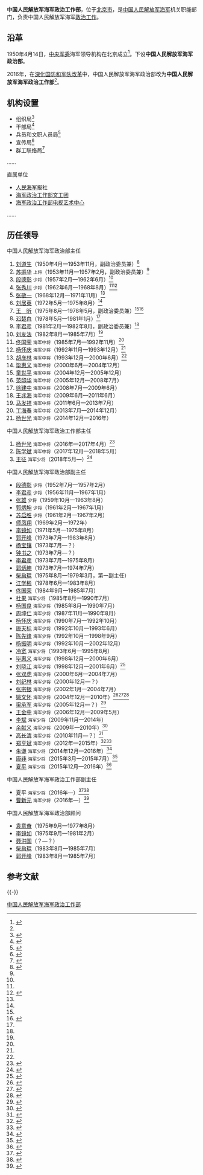 {{Infobox PRCG
|color = navy
|机构名称 = 中国人民解放军海军政治工作部
|上级机构 = [[中国人民解放军海军|中国人民解放军海军]]
|机构类型 = 中国人民解放军海军机关职能部门
|军事级别 = 
|标志1 = China Emblem PLA.svg
|标志1说明 = [[中国人民解放军军徽|中国人民解放军军徽]]
|职位1 = 主任
|人员1 = [[王征_(解放军)|王征]]
|衔级1 = [[中国人民解放军少将|海军少将]]
|职位2 = 
|人员2 =
|职位3 =
|人员3 =
|职位4 =
|人员4 =
|地址1 = [[北京市|北京市]]
|成立时间 = 2016年
|a=
|b=
|c=
|d=
|E=
|e=
}}

'''中国人民解放军海军政治工作部'''，位于[[北京市|北京市]]，是[[中国人民解放军海军|中国人民解放军海军]]机关职能部门，负责中国人民解放军海军[[军队政治工作学|政治工作]]。

==沿革==
1950年4月14日，[[中央军事委员会|中央军委]]海军领导机构在北京成立<ref>{{Cite web|title=1950年4月14日 中央军委海军领导机构成立|url=http://cpc.people.com.cn/GB/64162/64165/78561/79761/5555446.html|accessdate=2017-01-23|publisher=中国共产党新闻网|archive-date=2019-05-10|archive-url=https://web.archive.org/web/20190510210142/http://cpc.people.com.cn/GB/64162/64165/78561/79761/5555446.html|dead-url=no}}</ref>。下设'''中国人民解放军海军政治部'''。

2016年，在[[深化国防和军队改革|深化国防和军队改革]]中，中国人民解放军海军政治部改为'''中国人民解放军海军政治工作部'''<ref name=wy/>。

==机构设置==
*组织局<ref>{{Cite web|title=海军"两学一做"从党组织书记和党小组长培训开始|url=http://www.81.cn/jwgz/2016-05/25/content_7070683.htm|date=2016-05-25|publisher=中国军网|accessdate=2017-01-22|archive-date=2016-05-26|archive-url=https://web.archive.org/web/20160526124451/http://www.81.cn/jwgz/2016-05/25/content_7070683.htm|dead-url=no}}</ref>
*干部局<ref>{{Cite web|title=给力！海军培训班助自主择业干部走好转业第一步|url=http://ah.people.com.cn/n2/2016/0804/c358316-28777805.html|date=2016-08-04|publisher=人民网|accessdate=2017-01-22|archive-date=2017-02-02|archive-url=https://web.archive.org/web/20170202011023/http://ah.people.com.cn/n2/2016/0804/c358316-28777805.html|dead-url=no}}</ref>
*兵员和文职人员局<ref>{{Cite web|title=招兵分兵坚持量才施训量才定岗|url=http://www.mod.gov.cn/services/2016-12/25/content_4767834.htm|accessdate=|author=|date=2016-12-25|publisher=中华人民共和国国防部|archive-date=2017-02-02|archive-url=https://web.archive.org/web/20170202010711/http://www.mod.gov.cn/services/2016-12/25/content_4767834.htm|dead-url=no}}</ref>
*宣传局<ref>{{Cite web|title=国家海洋局办公室 共青团中央办公厅 海军政治工作部宣传局关于开展第九届全国大中学生海洋知识竞赛活动的通知|url=http://www.soa.gov.cn/zwgk/zcgh/zwzh/201605/t20160525_51792.html|date=2016-05-25|publisher=国家海洋局|archiveurl=https://web.archive.org/web/20170202013638/http://www.soa.gov.cn/zwgk/zcgh/zwzh/201605/t20160525_51792.html|archivedate=2017-02-02|dead-url=yes|accessdate=2017-01-22}}</ref>
*群工联络局<ref>{{Cite web|title=传承红色基因 弘扬海军精神 凝聚海军力量|url=http://wm.jschina.com.cn/9664/201611/t3114931.shtml|date=2016-11-25|publisher=江苏文明网|archiveurl=https://web.archive.org/web/20170202062019/http://wm.jschina.com.cn/9664/201611/t3114931.shtml|archivedate=2017-02-02|dead-url=yes|accessdate=2017-01-22}}</ref>
……

;直属单位
*[[人民海军_(报纸)|人民海军]]报社
*[[中国人民解放军海军政治工作部文工团|海军政治工作部文工团]]
*[[中国人民解放军海军政治工作部电视艺术中心|海军政治工作部电视艺术中心]]
……

==历任领导==
{{col-begin}}
{{col-2}}
;中国人民解放军海军政治部主任
#[[刘道生|刘道生]]（1950年4月—1953年11月，副政治委员兼）<ref name=gswshang>{{Cite web|url=http://www.hprc.org.cn/gsw/detail_zzslk.jsp?channelid=75034&record=3149|title=附卷二  中国人民解放军组织(1949.10—1997.9) 上部　过渡时期和社会主义建设时期(1949.10—1966.5) 第四章　中国人民解放军各军兵种 第一节　海军及海军党委|publisher=中华人民共和国国史网|accessdate=2017-09-16|archive-date=2017-09-16|archive-url=https://web.archive.org/web/20170916225309/http://www.hprc.org.cn/gsw/detail_zzslk.jsp?channelid=75034&record=3149|dead-url=no}}</ref>
#[[苏振华|苏振华]] <small>上将</small>（1953年11月—1957年2月，副政治委员兼）<ref name=gswshang/>
#[[段德彰|段德彰]] <small>少将</small>（1957年2月—1962年6月）<ref name=gswshang/>
#[[张秀川|张秀川]] <small>少将</small>（1962年6月—1968年8月）<ref name=gswshang/><ref name=gswzhong>{{Cite web|url=http://www.hprc.org.cn/gsw/detail_zzslk.jsp?channelid=75034&record=3187|title=附卷二  中国人民解放军组织(1949.10—1997.9) 中部　“文化大革命”时期(1966.5—1976.10) 第四章　中国人民解放军各军兵种 第一节　海军及海军党委|publisher=中华人民共和国国史网|accessdate=2017-09-16|archive-date=2017-09-17|archive-url=https://web.archive.org/web/20170917032346/http://www.hprc.org.cn/gsw/detail_zzslk.jsp?channelid=75034&record=3187|dead-url=no}}</ref>
#[[张敬一|张敬一]]（1968年12月—1971年11月）<ref name=gswzhong/>
#[[刘居英|刘居英]]（1972年5月—1975年8月）<ref name=gswzhong/>
#[[王昕|王　昕]]（1975年8月—1978年5月，副政治委员兼）<ref name=gswzhong/><ref name=gswxia>{{Cite web|url=http://www.hprc.org.cn/gsw/detail_zzslk.jsp?channelid=75034&record=3220|title=附卷二  中国人民解放军组织(1949.10—1997.9) 下部　社会主义事业发展新时期(1976.10—1997.9) 第四章　中国人民解放军各军兵种 第一节　海军及海军党委|publisher=中华人民共和国国史网|accessdate=2017-09-16|archive-date=2017-02-22|archive-url=https://web.archive.org/web/20170222110329/http://www.hprc.org.cn/gsw/detail_zzslk.jsp?channelid=75034&record=3220|dead-url=no}}</ref>
#[[邓楚白|邓楚白]]（1978年5月—1981年1月）<ref name=gswxia/>
#[[李君彦|李君彦]]（1981年2月—1982年8月，副政治委员兼）<ref name=gswxia/>
#[[刘友法_(1922年)|刘友法]]（1982年8月—1985年7月）<ref name=gswxia/>
#[[佟国荣|佟国荣]] <small>海军中将</small>（1985年7月—1992年11月）<ref name=gswxia/>
#[[杨怀庆|杨怀庆]] <small>海军少将</small>（1992年11月—1993年12月）<ref name=gswxia/>
#[[胡彦林|胡彦林]] <small>海军中将</small>（1993年12月—2000年6月）<ref name=gswxia/>
#[[毕惠义|毕惠义]] <small>海军中将</small>（2000年6月—2004年12月）
#[[童世平|童世平]] <small>海军中将</small>（2004年12月—2005年12月）
#[[范印华|范印华]] <small>海军中将</small>（2005年12月—2008年7月）
#[[徐建中|徐建中]] <small>海军中将</small>（2008年7月—2009年6月）
#[[王兆海|王兆海]] <small>海军中将</small>（2009年6月—2011年6月）
#[[马发祥|马发祥]] <small>海军中将</small>（2011年6月—2013年7月）
#[[丁海春|丁海春]] <small>海军中将</small>（2013年7月—2014年12月）
#[[杨世光|杨世光]] <small>海军少将</small>（2014年12月—2016年）

;中国人民解放军海军政治工作部主任
#[[杨世光|杨世光]] <small>海军中将</small>（2016年—2017年4月）<ref>{{Cite web|url=http://www.thepaper.cn/newsDetail_forward_1506079|title=海军举行晋衔仪式，王海杨世光康非沈金龙刘明利晋升中将|date=2016-07-29|publisher=澎湃新闻|accessdate=2017-01-22|archive-date=2016-08-03|archive-url=https://web.archive.org/web/20160803183749/http://www.thepaper.cn/newsDetail_forward_1506079|dead-url=no}}</ref>
#[[陈学斌|陈学斌]] <small>海军中将</small>（2017年12月—2018年5月）
#[[王征_(解放军)|王征]] <small>海军少将</small>（2018年5月—）<ref>{{cite web|title=跨军种调任：王征少将出任海军政治工作部主任|url=http://finance.ifeng.com/a/20180723/16400094_0.shtml|publisher=凤凰网|accessdate=2018-08-04|archive-date=2018-08-04|archive-url=https://web.archive.org/web/20180804105949/http://finance.ifeng.com/a/20180723/16400094_0.shtml|dead-url=no}}</ref>

{{col-2}}
;中国人民解放军海军政治部副主任
*[[段德彰|段德彰]] <small>少将</small>（1952年7月—1957年2月）
*[[李君彦|李君彦]] <small>少将</small>（1956年11月—1967年1月）
*[[张雄|张雄]] <small>少将</small>（1959年10月—1963年8月）
*[[郭炳坤|郭炳坤]] <small>少将</small>（1961年2月—1967年1月）
*[[苏启胜|苏启胜]] <small>少将</small>（1961年2月—1967年2月）
*[[师凤翔|师凤翔]]（1969年2月—1972年）
*[[李镜如|李镜如]]（1971年5月—1975年8月）
*[[郭开峰|郭开峰]]（1973年7月—1983年8月）
*[[杨宝镶|杨宝镶]]（1973年7月—？）
*[[钟书之|钟书之]]（1973年7月—？）
*[[李君彦|李君彦]]（1973年7月—1975年8月）
*[[郭炳坤|郭炳坤]]（1973年7月—1974年7月）
*[[柴启琨|柴启琨]]（1975年8月—1979年3月，第一副主任）
*[[江学彬|江学彬]]（1978年6月—1983年8月）
*[[佟国荣|佟国荣]]（1984年9月—1985年7月）
*[[杜果|杜果]] <small>海军少将</small>（1985年8月—1990年7月）
*[[杨国良|杨国良]] <small>海军少将</small>（1985年8月—1990年7月）
*[[周坤仁|周坤仁]] <small>海军少将</small>（1987年11月—1990年8月）
*[[杨怀庆|杨怀庆]] <small>海军少将</small>（1990年7月—1992年10月）
*[[唐天标|唐天标]] <small>海军少将</small>（1992年10月—1993年6月）
*[[陈先锋|陈先锋]] <small>海军少将</small>（1992年10月—1998年9月）
*[[杨振明|杨振明]] <small>海军少将</small>（1992年10月—2002年12月）
*[[冷宽|冷宽]] <small>海军少将</small>（1993年6月—1995年8月）
*[[毕惠义|毕惠义]] <small>海军少将</small>（1998年12月—2000年6月）
*[[刘晓江|刘晓江]] <small>海军少将</small>（1998年12月—2001年6月）<ref>{{Cite web|url=http://mil.sohu.com/20141225/n407279749.shtml|title=柴绍良调任总装副政委 苗华跨兵种升海军政委|date=2014-12-25|publisher=搜狐|accessdate=2017-01-22|archive-date=2019-05-11|archive-url=https://web.archive.org/web/20190511092550/http://mil.sohu.com/20141225/n407279749.shtml|dead-url=no}}</ref>
*[[张双虎|张双虎]] <small>海军少将</small>（2000年6月—2004年7月）
*[[刘纪林|刘纪林]] <small>海军少将</small>（2000年12月—？）
*[[张宗银|张宗银]] <small>海军少将</small>（2002年1月—2004年7月）
*[[姚文怀|姚文怀]] <small>海军少将</small>（2004年12月—2010年）<ref>{{Cite web|url=http://cq.qq.com/a/20090724/000181.htm|title=海军姚文怀少将视察黔江 捐20万元支持家乡|date=2009-07-24|publisher=腾讯|accessdate=2017-01-22|archive-date=2020-11-21|archive-url=https://web.archive.org/web/20201121222527/https://cq.qq.com/a/20090724/000181.htm|dead-url=no}}</ref><ref>{{Cite web|url=http://www.npc.gov.cn/npc/fwyzhd/2010-07/20/content_1583735.htm|title=《周顺恺画展》在京开幕 华建敏等观看展览|date=2010-07-20|publisher=中国人大网|access-date=2017-01-22|archive-url=https://web.archive.org/web/20170202011219/http://www.npc.gov.cn/npc/fwyzhd/2010-07/20/content_1583735.htm|archive-date=2017-02-02|dead-url=yes}}</ref><ref>{{Cite web|url=http://news.ifeng.com/mil/gundong/detail_2011_06/07/6853256_0.shtml|title=围绕主题主线推动政治工作科学发展|date=2011-06-07|publisher=凤凰网|accessdate=2017-01-22|archive-date=2019-05-10|archive-url=https://web.archive.org/web/20190510120403/http://news.ifeng.com/mil/gundong/detail_2011_06/07/6853256_0.shtml|dead-url=no}}</ref>
*[[渠承军|渠承军]] <small>海军少将</small>（2005年12月—？）<ref>{{Cite web|url=http://www.huaue.com/unews/2007521100452.htm|title=东华理工大学揭牌庆典大会隆重举行|date=2007-05-21|publisher=华禹教育网|accessdate=2017-01-22|archive-date=2017-02-02|archive-url=https://web.archive.org/web/20170202005957/http://www.huaue.com/unews/2007521100452.htm|dead-url=no}}</ref>
*[[王金中|王金中]] <small>海军少将</small>（2006年12月—2009年5月）
*[[李斌|李斌]] <small>海军少将</small>（2009年11月—2014年）
*[[余献义|余献义]] <small>海军少将</small>（2009年—2010年）<ref>{{Cite web|url=http://www.spp.gov.cn/site2006/2010-01-22/0005426117.html|title=海军：把预防军职罪教育融入整体预防格局|date=2010-01-22|publisher=最高人民检察院|archiveurl=https://web.archive.org/web/20170202014809/http://www.spp.gov.cn/site2006/2010-01-22/0005426117.html|archivedate=2017-02-02|dead-url=yes|accessdate=2017-01-22}}</ref>
*[[高长清|高长清]] <small>海军少将</small>（2010年11月—？）<ref>{{Cite web|url=http://news.cntv.cn/20120315/105461.shtml|title=虹口拥军学校培华分校揭牌|date=2012-03-15|publisher=央视网|accessdate=2017-01-22|archive-date=2020-11-05|archive-url=https://web.archive.org/web/20201105062650/http://news.cntv.cn/20120315/105461.shtml|dead-url=no}}</ref>
*[[郑亨斌|郑亨斌]] <small>海军少将</small>（2012年—2015年）<ref>{{Cite web|url=http://www.spp.gov.cn/site2006/2012-10-25/0005442987.html|title=海军军营法律文化建设现场会举行|date=2012-10-25|publisher=最高人民检察院|archiveurl=https://web.archive.org/web/20170202014725/http://www.spp.gov.cn/site2006/2012-10-25/0005442987.html|archivedate=2017-02-02|dead-url=yes|accessdate=2017-01-22}}</ref><ref>{{Cite web|url=http://www.jnqmzj.gov.cn/n1280c40.aspx|title=强化海洋意识 建设海洋强国|date=2014-09-12|publisher=南京市江宁区双拥办|dead-url=yes|archiveurl=https://web.archive.org/web/20160404042648/http://www.jnqmzj.gov.cn/n1280c40.aspx|archivedate=2016-04-04|accessdate=2017-01-22}}</ref>
*[[朱谦_(1956年)|朱谦]] <small>海军少将</small>（2014年12月—2016年）<ref>{{Cite web|url=http://news.ifeng.com/a/20150328/43436895_0.shtml|title=朱谦少将任海军政治部副主任|date=2015-03-28|publisher=凤凰网|accessdate=2017-01-22|archive-date=2019-05-10|archive-url=https://web.archive.org/web/20190510140400/http://news.ifeng.com/a/20150328/43436895_0.shtml|dead-url=no}}</ref>
*[[康非|康非]] <small>海军少将</small>（2015年3月—2015年7月）<ref>{{Cite web|url=http://news.qq.com/a/20150329/023654.htm|title=朱谦、康非两少将出任海军政治部副主任|date=2015-03-29|publisher=腾讯|accessdate=2017-01-22|archive-date=2020-11-20|archive-url=https://web.archive.org/web/20201120152046/https://news.qq.com/a/20150329/023654.htm|dead-url=no}}</ref>
*[[夏平|夏平]] <small>海军少将</small>（2015年12月—2016年）<ref>{{Cite web|url=http://news.qq.com/a/20151207/038129.htm|title=北海舰队政治部原副主任夏平任海军政治部副主任|date=2015-12-07|publisher=腾讯|accessdate=2017-01-22|archive-date=2020-11-20|archive-url=https://web.archive.org/web/20201120182352/https://news.qq.com/a/20151207/038129.htm|dead-url=no}}</ref>

;中国人民解放军海军政治工作部副主任
*夏平 <small>海军少将</small>（2016年—）<ref>{{Cite web|url=http://news.bnu.edu.cn/twbd/127310.htm|title=学校举办“两学一做”学习教育活动——《人民海军精神颂》主题文艺演出|date=2016-04-28|publisher=北京师范大学新闻网|archiveurl=https://web.archive.org/web/20170202012931/http://news.bnu.edu.cn/twbd/127310.htm|archivedate=2017-02-02|dead-url=yes|accessdate=2017-01-22}}</ref><ref>{{Cite web|url=http://www.cq.xinhuanet.com/2017-01/06/c_1120259612.htm|title=西南地区首家海军青少年航空学校在重庆授牌|date=2017-01-06|publisher=新华网|archiveurl=https://web.archive.org/web/20170202010610/http://www.cq.xinhuanet.com/2017-01/06/c_1120259612.htm|archivedate=2017-02-02|dead-url=yes|accessdate=2017-01-22}}</ref>
*[[曹新元|曹新元]] <small>海军少将</small>（2016年—）<ref name=wy>{{Cite web|url=http://news.163.com/16/0518/13/BNBP0NDQ00014AED.html|title=海军后勤保障部原政委曹新元转任海军政治工作部副主任|date=2016-05-18|publisher=网易|access-date=2017-01-22|archive-url=https://web.archive.org/web/20170918154246/http://news.163.com/16/0518/13/BNBP0NDQ00014AED.html|archive-date=2017-09-18|dead-url=yes}}</ref>
{{col-end}}

;中国人民解放军海军政治部顾问 
*[[袁意奋|袁意奋]]（1975年9月—1977年8月）
*[[李镜如|李镜如]]（1975年9月—1981年2月）
*[[聂洪国|聂洪国]]（？—？）
*[[柴启琨|柴启琨]]（1983年8月—1985年7月）
*[[郭开峰|郭开峰]]（1983年8月—1985年7月）

== 参考文献 ==
{{Reflist|30em}}

{{-}}
{{中国人民解放军海军}}

[[Category:中国人民解放军海军政治工作部|]]